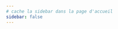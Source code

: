```yaml
---
# cache la sidebar dans la page d'accueil
sidebar: false
---
```


```{=html}
<!--
https://www.pexels.com/fr-fr/
-->
<style>
body {
background-image: url("background.jpg");
    background-size: cover;
    background-position: center;
}

.navbar {
    width: 100%;
    max-width: 1200px;
    height: 60px;
    margin: 0 auto;
    display: flex;
    align-items: center;
    border: 0;
    justify-content: space-between;
    background-color: rgba(0,0,0,0);
    color: white;
    --bs-navbar-toggler-focus-width: 0.05rem;
}

.nav-item {
color: white
}

.navbar-dark,
.navbar[data-bs-theme=dark] {
  --bs-navbar-color: white;
  --bs-navbar-hover-color: white;
  --bs-navbar-disabled-color: rgba(85, 85, 85, 0.5);
  --bs-navbar-active-color: white;
  --bs-navbar-brand-color: white;
  --bs-navbar-brand-hover-color: #d1d1d1;
  --bs-navbar-toggler-border-color: rgba(200, 200, 200, 0.5);
  --bs-navbar-toggler-icon-bg: url("data:image/svg+xml,%3csvg xmlns='http://www.w3.org/2000/svg' viewBox='0 0 30 30'%3e%3cpath stroke='%23545555' stroke-linecap='round' stroke-miterlimit='10' stroke-width='2' d='M4 7h22M4 15h22M4 23h22'/%3e%3c/svg%3e");
}

.navbar-toggler-icon {
  display:inline-block;
  width:1.5em;
  height:1.5em;
  vertical-align:middle;
  background-image:var(--bs-navbar-toggler-icon-bg);
  background-color: rgba(255,255,255,0.1);
  background-repeat:no-repeat;
  background-position:center;
  background-size:100%;
}


.navbar #quarto-search.type-overlay .aa-Autocomplete svg.aa-SubmitIcon {
  width:26px;
  height:26px;
  color:white;
  opacity:1
}

.header {
    position: relative;
    padding: 0 2rem;
    background-color: rgba(0,0,0,0.0.);
}


</style>
```


